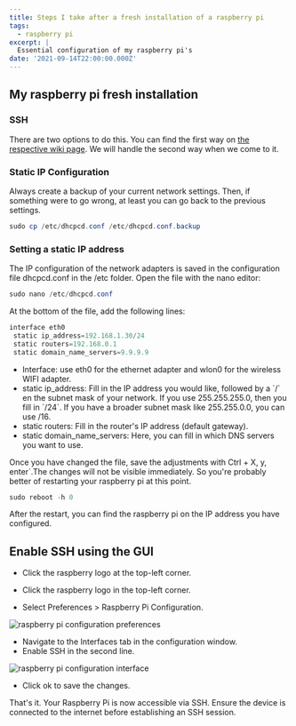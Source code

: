 ```yaml
---
title: Steps I take after a fresh installation of a raspberry pi
tags:
  - raspberry pi
excerpt: |
  Essential configuration of my raspberry pi's
date: '2021-09-14T22:00:00.000Z'
---
```


## My raspberry pi fresh installation

### SSH

There are two options to do this. You can find the first way on
[the respective wiki page](https://nerdfish.be/wiki/raspberry-pi-activate-ssh-and-wifi-headless).
We will handle the second way when we come to it.

### Static IP Configuration

Always create a backup of your current network settings. Then, if something were
to go wrong, at least you can go back to the previous settings.

```powershell
sudo cp /etc/dhcpcd.conf /etc/dhcpcd.conf.backup
```

### Setting a static IP address

The IP configuration of the network adapters is saved in the configuration file
dhcpcd.conf in the /etc folder. Open the file with the nano editor:

```powershell
sudo nano /etc/dhcpcd.conf
```

At the bottom of the file, add the following lines:

```powershell
interface eth0
 static ip_address=192.168.1.30/24
 static routers=192.168.0.1
 static domain_name_servers=9.9.9.9
```

- Interface: use eth0 for the ethernet adapter and wlon0 for the wireless WIFI
  adapter.
- static ip_address: Fill in the IP address you would like, followed by a \`/\`
  en the subnet mask of your network. If you use 255.255.255.0, then you fill in
  \`/24\`. If you have a broader subnet mask like 255.255.0.0, you can use /16.
- static routers: Fill in the router's IP address (default gateway).
- static domain_name_servers: Here, you can fill in which DNS servers you want
  to use.

Once you have changed the file, save the adjustments with Ctrl + X, y,
enter\`.The changes will not be visible immediately. So you're probably better
of restarting your raspberry pi at this point.

```powershell
sudo reboot -h 0
```

After the restart, you can find the raspberry pi on the IP address you have
configured.

## Enable SSH using the GUI

- Click the raspberry logo at the top-left corner.&#x20;

* Click the raspberry logo in the top-left corner.&#x20;

- Select Preferences > Raspberry Pi Configuration.

![raspberry pi configuration preferences](/uploads/wiki/steps-i-take-after-a-fresh-installation-of-a-raspberry-pi/raspberry-pi-configuration-preferences-gui_lbc8qe.png)

- Navigate to the Interfaces tab in the configuration window.
- Enable SSH in the second line.

![raspberry pi configuration interface](/uploads/wiki/steps-i-take-after-a-fresh-installation-of-a-raspberry-pi/raspberry-pi-configuration-interaface-gui_lmnpxx.png)

- Click ok to save the changes.

That's it. Your Raspberry Pi is now accessible via SSH. Ensure the device is
connected to the internet before establishing an SSH session.
